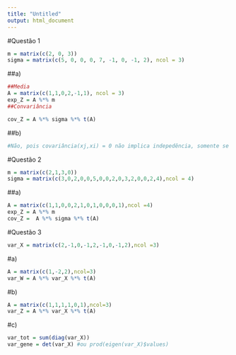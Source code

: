 ```yaml
---
title: "Untitled"
output: html_document
---
```


#Questão 1

```r
m = matrix(c(2, 0, 3))
sigma = matrix(c(5, 0, 0, 0, 7, -1, 0, -1, 2), ncol = 3)
```

##a)
```r

##Media 
A = matrix(c(1,1,0,2,-1,1), ncol = 3)
exp_Z = A %*% m
##Convariância

cov_Z = A %*% sigma %*% t(A)

```
##b)
```r
#Não, pois covariância(xj,xi) = 0 não implica indepedência, somente se forem normais
```


#Questão 2
```r
m = matrix(c(2,1,3,0))
sigma = matrix(c(3,0,2,0,0,5,0,0,2,0,3,2,0,0,2,4),ncol = 4)
```


##a)
```r
A = matrix(c(1,1,0,0,2,1,0,1,0,0,0,1),ncol =4)
exp_Z = A %*% m
cov_Z =  A %*% sigma %*% t(A)
```

#Questão 3

```r
var_X = matrix(c(2,-1,0,-1,2,-1,0,-1,2),ncol =3)
```
#a)
```r
A = matrix(c(1,-2,2),ncol=3)
var_W = A %*% var_X %*% t(A)
```
#b)
```r
A = matrix(c(1,1,1,1,0,1),ncol=3)
var_Z = A %*% var_X %*% t(A)
```

#c)
```r
var_tot = sum(diag(var_X))
var_gene = det(var_X) #ou prod(eigen(var_X)$values)
```

